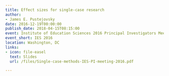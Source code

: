 ```yaml
---
title: Effect sizes for single-case research
author:
- James E. Pustejovsky
date: 2016-12-19T00:00:00
publish_date: 2018-04-15T08:15:00
event: Institute of Education Sciences 2016 Principal Investigators Meeting
event_short: IES 2016
location: Washington, DC
links:
- icon: file-easel
  text: Slides
  url: /files/Single-case-methods-IES-PI-meeting-2016.pdf

---
```




